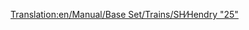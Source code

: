 [[Translation:en/Manual/Base Set/Trains/SH∕Hendry "25"]]
{{nl/Manual/Base Set/Trains/Treinen|Naam=SH/Hendry "25"
|Afbeelding=[[File:en/Manual/Base Set/Trains/Shhendry25.png]]
|Kosten=£17,578 ($35.156)
|Snelheid=128 km/h (80 mph)
|Gewicht=72 t
|Kracht=1,250 hp (932 kW)
|Onderhoudskosten=£1,447 ($2.894)
|Ontworpen=1962
|Levensduur=18
|Capaciteit=n.v.t.
|Omschrijving=
|Real-life=[http://en.wikipedia.org/wiki/British_Rail_Class_25 British Rail Class 25 (EN)]
}}